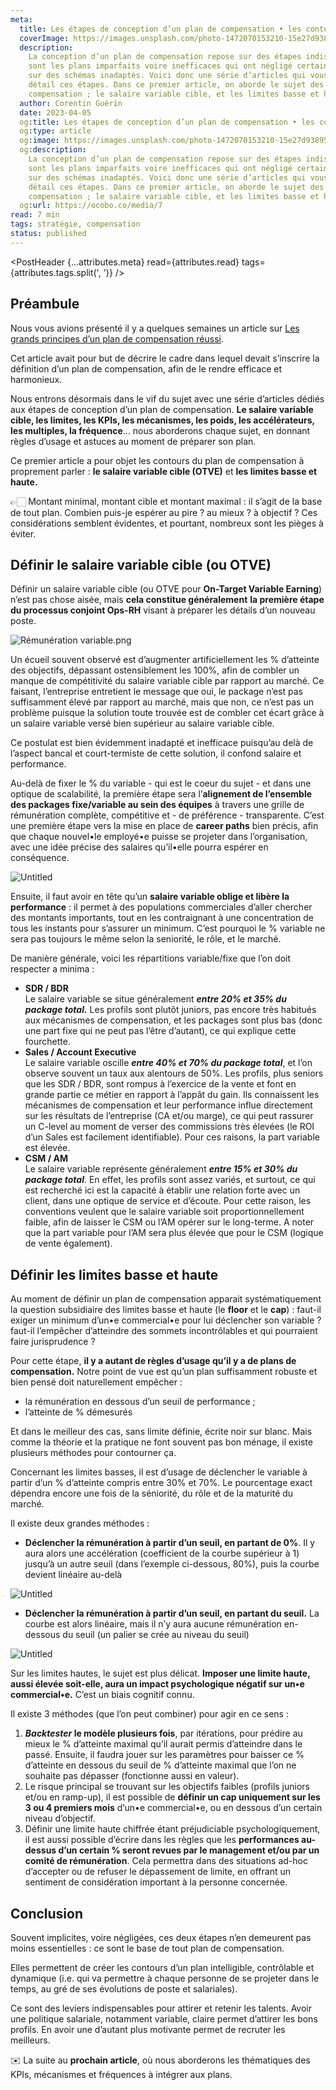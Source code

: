 ```yaml
---
meta:
  title: Les étapes de conception d’un plan de compensation • les contours
  coverImage: https://images.unsplash.com/photo-1472070153210-15e27d938957?ixlib=rb-4.0.3&q=80&fm=jpg&crop=entropy&cs=tinysrgb&w=1200
  description:
    La conception d’un plan de compensation repose sur des étapes indispensables. En effet, nombreux
    sont les plans imparfaits voire inefficaces qui ont négligé certaines règles, ou qui sont fondés
    sur des schémas inadaptés. Voici donc une série d’articles qui vous permettra de comprendre en
    détail ces étapes. Dans ce premier article, on aborde le sujet des contours du plan de
    compensation ; le salaire variable cible, et les limites basse et haute.
  author: Corentin Guérin
  date: 2023-04-05
  og:title: Les étapes de conception d’un plan de compensation • les contours
  og:type: article
  og:image: https://images.unsplash.com/photo-1472070153210-15e27d938957?ixlib=rb-4.0.3&q=80&fm=jpg&crop=entropy&cs=tinysrgb&w=1200
  og:description:
    La conception d’un plan de compensation repose sur des étapes indispensables. En effet, nombreux
    sont les plans imparfaits voire inefficaces qui ont négligé certaines règles, ou qui sont fondés
    sur des schémas inadaptés. Voici donc une série d’articles qui vous permettra de comprendre en
    détail ces étapes. Dans ce premier article, on aborde le sujet des contours du plan de
    compensation ; le salaire variable cible, et les limites basse et haute.
  og:url: https://ocobo.co/media/7
read: 7 min
tags: stratégie, compensation
status: published
---
```



<PostHeader {...attributes.meta} read={attributes.read} tags={attributes.tags.split(', ')} />

## Préambule

Nous vous avions présenté il y a quelques semaines un article sur
[Les grands principes d’un plan de compensation réussi](/media/4).

Cet article avait pour but de décrire le cadre dans lequel devait s’inscrire la définition d’un plan
de compensation, afin de le rendre efficace et harmonieux.

Nous entrons désormais dans le vif du sujet avec une série d’articles dédiés aux étapes de
conception d’un plan de compensation. **Le salaire variable cible, les limites, les KPIs, les
mécanismes, les poids, les accélérateurs, les multiples, la fréquence**… nous aborderons chaque
sujet, en donnant règles d’usage et astuces au moment de préparer son plan.

Ce premier article a pour objet les contours du plan de compensation à proprement parler : **le
salaire variable cible (OTVE)** et **les limites basse et haute.**

👉🏻 Montant minimal, montant cible et montant maximal : il s’agit de la base de tout plan. Combien
puis-je espérer au pire ? au mieux ? à objectif ? Ces considérations semblent évidentes, et
pourtant, nombreux sont les pièges à éviter.

## Définir le salaire variable cible (ou OTVE)

Définir un salaire variable cible (ou OTVE pour **On-Target Variable Earning**) n’est pas chose
aisée, mais **cela constitue généralement** **la première étape du processus conjoint Ops-RH**
visant à préparer les détails d’un nouveau poste.

![Rémunération variable.png](/posts/7/1.png)

Un écueil souvent observé est d’augmenter artificiellement les % d’atteinte des objectifs, dépassant
ostensiblement les 100%, afin de combler un manque de compétitivité du salaire variable cible par
rapport au marché. Ce faisant, l’entreprise entretient le message que oui, le package n’est pas
suffisamment élevé par rapport au marché, mais que non, ce n’est pas un problème puisque la solution
toute trouvée est de combler cet écart grâce à un salaire variable versé bien supérieur au salaire
variable cible.

Ce postulat est bien évidemment inadapté et inefficace puisqu’au delà de l’aspect bancal et
court-termiste de cette solution, il confond salaire et performance.

Au-delà de fixer le % du variable - qui est le coeur du sujet - et dans une optique de scalabilité,
la première étape sera l’**alignement de l’ensemble des packages fixe/variable au sein des équipes**
à travers une grille de rémunération complète, compétitive et - de préférence - transparente. C’est
une première étape vers la mise en place de **career paths** bien précis, afin que chaque nouvel•le
employé•e puisse se projeter dans l’organisation, avec une idée précise des salaires qu’il•elle
pourra espérer en conséquence.

![Untitled](/posts/7/2.png)

Ensuite, il faut avoir en tête qu’un **salaire variable oblige et libère la performance** : il
permet à des populations commerciales d’aller chercher des montants importants, tout en les
contraignant à une concentration de tous les instants pour s’assurer un minimum. C’est pourquoi le %
variable ne sera pas toujours le même selon la seniorité, le rôle, et le marché.

De manière générale, voici les répartitions variable/fixe que l’on doit respecter a minima :

- **SDR / BDR**<br /> Le salaire variable se situe généralement **_entre 20% et 35% du package
  total._** Les profils sont plutôt juniors, pas encore très habitués aux mécanismes de
  compensation, et les packages sont plus bas (donc une part fixe qui ne peut pas l’être d’autant),
  ce qui explique cette fourchette.
- **Sales / Account Executive**<br /> Le salaire variable oscille **_entre 40% et 70% du package
  total_**, et l’on observe souvent un taux aux alentours de 50%. Les profils, plus seniors que les
  SDR / BDR, sont rompus à l’exercice de la vente et font en grande partie ce métier en rapport à
  l’appât du gain. Ils connaissent les mécanismes de compensation et leur performance influe
  directement sur les résultats de l’entreprise (CA et/ou marge), ce qui peut rassurer un C-level au
  moment de verser des commissions très élevées (le ROI d’un Sales est facilement identifiable).
  Pour ces raisons, la part variable est élevée.
- **CSM / AM**<br /> Le salaire variable représente généralement **_entre 15% et 30% du package
  total_**. En effet, les profils sont assez variés, et surtout, ce qui est recherché ici est la
  capacité à établir une relation forte avec un client, dans une optique de service et d’écoute.
  Pour cette raison, les conventions veulent que le salaire variable soit proportionnellement
  faible, afin de laisser le CSM ou l’AM opérer sur le long-terme. A noter que la part variable pour
  l’AM sera plus élevée que pour le CSM (logique de vente également).

## Définir les limites basse et haute

Au moment de définir un plan de compensation apparait systématiquement la question subsidiaire des
limites basse et haute (le **floor** et le **cap**) : faut-il exiger un minimum d’un•e commercial•e
pour lui déclencher son variable ? faut-il l’empêcher d’atteindre des sommets incontrôlables et qui
pourraient faire jurisprudence ?

Pour cette étape, **il y a autant de règles d’usage qu’il y a de plans de compensation.** Notre
point de vue est qu’un plan suffisamment robuste et bien pensé doit naturellement empêcher :

- la rémunération en dessous d’un seuil de performance ;
- l’atteinte de % démesurés

Et dans le meilleur des cas, sans limite définie, écrite noir sur blanc. Mais comme la théorie et la
pratique ne font souvent pas bon ménage, il existe plusieurs méthodes pour contourner ça.

Concernant les limites basses, il est d’usage de déclencher le variable à partir d’un % d’atteinte
compris entre 30% et 70%. Le pourcentage exact dépendra encore une fois de la séniorité, du rôle et
de la maturité du marché.

Il existe deux grandes méthodes :

- **Déclencher la rémunération à partir d’un seuil, en partant de 0%**. Il y aura alors une
  accélération (coefficient de la courbe supérieur à 1) jusqu’à un autre seuil (dans l’exemple
  ci-dessous, 80%), puis la courbe devient linéaire au-delà

![Untitled](/posts/7/3.png)

- **Déclencher la rémunération à partir d’un seuil, en partant du seuil.** La courbe est alors
  linéaire, mais il n’y aura aucune rémunération en-dessous du seuil (un palier se crée au niveau du
  seuil)

![Untitled](/posts/7/4.png)

Sur les limites hautes, le sujet est plus délicat. **Imposer une limite haute, aussi élevée
soit-elle, aura un impact psychologique négatif sur un•e commercial•e.** C’est un biais cognitif
connu.

Il existe 3 méthodes (que l’on peut combiner) pour agir en ce sens :

1. **_Backtester_ le modèle plusieurs fois**, par itérations, pour prédire au mieux le % d’atteinte
   maximal qu’il aurait permis d’atteindre dans le passé. Ensuite, il faudra jouer sur les
   paramètres pour baisser ce % d’atteinte en dessous du seuil de % d’atteinte maximal que l’on ne
   souhaite pas dépasser (fonctionne aussi en valeur).
2. Le risque principal se trouvant sur les objectifs faibles (profils juniors et/ou en ramp-up), il
   est possible de **définir un **cap** uniquement sur les 3 ou 4 premiers mois** d’un•e
   commercial•e, ou en dessous d’un certain niveau d’objectif.
3. Définir une limite haute chiffrée étant préjudiciable psychologiquement, il est aussi possible
   d’écrire dans les règles que les **performances au-dessus d’un certain % seront revues par le
   management et/ou par un comité de rémunération**. Cela permettra dans des situations ad-hoc
   d’accepter ou de refuser le dépassement de limite, en offrant un sentiment de considération
   important à la personne concernée.

## Conclusion

Souvent implicites, voire négligées, ces deux étapes n’en demeurent pas moins essentielles : ce sont
le base de tout plan de compensation.

Elles permettent de créer les contours d’un plan intelligible, contrôlable et dynamique (i.e. qui va
permettre à chaque personne de se projeter dans le temps, au gré de ses évolutions de poste et
salariales).

Ce sont des leviers indispensables pour attirer et retenir les talents. Avoir une politique
salariale, notamment variable, claire permet d’attirer les bons profils. En avoir une d’autant plus
motivante permet de recruter les meilleurs.

✉️ La suite au **prochain article**, où nous aborderons les thématiques des KPIs, mécanismes et
fréquences à intégrer aux plans.
